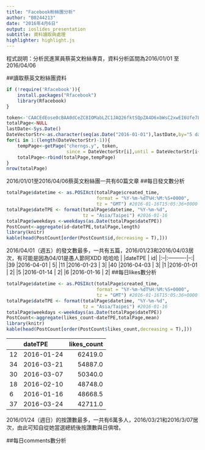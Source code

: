 ```yaml
---
title: "Facebook粉絲團分析"
author: "B0244213"
date: "2016年4月6日"
output: ioslides_presentation
subtitle: 資料讀取與處理
highlighter: highlight.js
---
```


程式説明：分析民進黨員蔡英文粉絲專頁，資料分析區間為2016/01/01 至 2016/04/06

##讀取蔡英文粉絲團資料
```r
if (!require('Rfacebook')){
    install.packages("Rfacebook")
    library(Rfacebook)
}

token<-'CAACEdEose0cBAA0dCeZC8IOMabLZC1JAQ26fktSQpZA4D6xbWsC2xwEI6Ufe7L9WAm4i4K7ZCVrdzvhLi36vN6iVNwamTZA8JREH2jSujDR006tkZBnIPzEtgU2OgVOPZCevFhBZAEaevjprjrs5WdgZBJZCg6HAN7bjOzfyyJvU5j1OTzuVQZAGVOx424ZAUct8X2xuKhvFpZBcoVZAegVnPmb1Pb'
totalPage<-NULL
lastDate<-Sys.Date()
DateVectorStr<-as.character(seq(as.Date("2016-01-01"),lastDate,by="5 days"))
for(i in 1:(length(DateVectorStr)-1)){
    tempPage<-getPage("cherngs.y", token,
                      since = DateVectorStr[i],until = DateVectorStr[i+1])
    totalPage<-rbind(totalPage,tempPage)
}
nrow(totalPage)
```
2016/01/01至2016/04/06蔡英文粉絲團一共有60篇文章
##每日發文數分析
```r
totalPage$datetime <- as.POSIXct(totalPage$created_time, 
                                 format = "%Y-%m-%dT%H:%M:%S+0000", 
                                 tz = "GMT") #2016-01-16T15:05:36+0000
totalPage$dateTPE <- format(totalPage$datetime, "%Y-%m-%d", 
                            tz = "Asia/Taipei") #2016-01-16
totalPage$weekdays <-weekdays(as.Date(totalPage$dateTPE))
PostCount<-aggregate(id~dateTPE,totalPage,length)
library(knitr)
kable(head(PostCount[order(PostCount$id,decreasing = T),]))
```
2016/04/01（週五）的發文數最多，一共有五篇，2016/01/23和2016/04/03居次，有可能是因為04/01是愚人節阿XDD  哈哈哈
|   |dateTPE    | id|
|:--|:----------|--:|
|39 |2016-04-01 |  5|
|11 |2016-01-23 |  3|
|40 |2016-04-03 |  3|
|1  |2016-01-01 |  2|
|5  |2016-01-14 |  2|
|6  |2016-01-16 |  2|
##每日likes數分析
```r
totalPage$datetime <- as.POSIXct(totalPage$created_time, 
                                 format = "%Y-%m-%dT%H:%M:%S+0000", 
                                 tz = "GMT") #2016-01-16T15:05:36+0000
totalPage$dateTPE <- format(totalPage$datetime, "%Y-%m-%d", 
                            tz = "Asia/Taipei") #2016-01-16
totalPage$weekdays <-weekdays(as.Date(totalPage$dateTPE))
PostCount<-aggregate(likes_count~dateTPE,totalPage,mean)
library(knitr)
kable(head(PostCount[order(PostCount$likes_count,decreasing = T),]))
```
|   |dateTPE    | likes_count|
|:--|:----------|-----------:|
|12 |2016-01-24 |     62419.0|
|34 |2016-03-21 |     54887.0|
|30 |2016-03-07 |     50340.0|
|18 |2016-02-10 |     48748.0|
|6  |2016-01-16 |     48668.5|
|37 |2016-03-24 |     42711.0|
2016/01/24（週日）的按讚數最多，一共有6萬多人，2016/03/21和2016/3/07居次，由此可知自從她當選總統後按讚數與日俱增。

##每日comments數分析
```r

```
